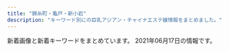 ```yaml
---
title: "錦糸町・亀戸・新小岩"
description: "キーワード別にの巨乳アジアン・チャイナエステ嬢情報をまとめました。"
---
```


新着画像と新着キーワードをまとめています。
2021年06月17日の情報です。

<DmmAffiliateIns />
<KeywordTable
  shops={
    [
    {
        "station": "JR\u4e80\u6238\u99c5\u6771\u53e3",
        "keywords": {},
        "url": "http://iyashi.sweet-relaxation.com/",
        "img_links": [
            "http://iyashi.sweet-relaxation.com/img/cast/nana-02.jpg",
            "http://iyashi.sweet-relaxation.com/img/cast/ran-03.jpg",
            "http://iyashi.sweet-relaxation.com/img/cast/olive-02.jpg",
            "http://iyashi.sweet-relaxation.com/img/slick/sl-3.jpg",
            "http://iyashi.sweet-relaxation.com/img/slick/sl-4.jpg",
            "http://iyashi.sweet-relaxation.com/img/cast/yaya-01.jpg",
            "http://iyashi.sweet-relaxation.com/img/cast/olive-01.jpg",
            "http://iyashi.sweet-relaxation.com/img/slick/sl-5.jpg",
            "http://iyashi.sweet-relaxation.com/img/cast/ran-02.jpg",
            "http://iyashi.sweet-relaxation.com/img/treatment/aroma-01.jpg",
            "http://iyashi.sweet-relaxation.com/img/slick/sl-7.jpg",
            "http://iyashi.sweet-relaxation.com/img/cast/yaya-03.jpg",
            "http://iyashi.sweet-relaxation.com/img/slick/sl-1.jpg",
            "http://iyashi.sweet-relaxation.com/img/cast/olive-03.jpg",
            "http://iyashi.sweet-relaxation.com/img/cast/nana-03.jpg",
            "http://iyashi.sweet-relaxation.com/img/cast/yaya-02.jpg",
            "http://iyashi.sweet-relaxation.com/img/slick/sl-6.jpg",
            "http://iyashi.sweet-relaxation.com/img/treatment/body-01.jpg",
            "http://iyashi.sweet-relaxation.com/img/cast/nana-01.jpg",
            "http://iyashi.sweet-relaxation.com/img/cast/eri-01.jpg",
            "http://iyashi.sweet-relaxation.com/img/cast/eri-03.jpg",
            "http://iyashi.sweet-relaxation.com/img/treatment/ashitsubo-01.jpg",
            "http://iyashi.sweet-relaxation.com/img/cast/ran-01.jpg",
            "http://iyashi.sweet-relaxation.com/img/slick/sl-2.jpg",
            "http://iyashi.sweet-relaxation.com/img/cast/eri-02.jpg"
        ],
        "name": "\u7652 IYASHI"
    },
    {
        "name": "\u604b\u59eb",
        "station": "JR\u4e80\u6238\u99c5\u5317\u53e3",
        "img_links": [
            "http://cpienakada.com/upload/202104/thumb/1617264609.jpg",
            "http://cpienakada.com/upload/images/20210331_151305.jpg",
            "http://cpienakada.com/upload/202104/1617264407.jpg",
            "http://cpienakada.com/upload/images/20210331_153515.png",
            "http://cpienakada.com/upload/202104/thumb_dis/1617264609.jpg",
            "http://cpienakada.com/upload/202103/1617175559.jpg",
            "http://cpienakada.com/upload/202104/thumb_dis/1617264407.jpg",
            "http://cpienakada.com/upload/202104/thumb_dis/1617331988.jpg",
            "http://cpienakada.com/upload/images/20210402_094656.jpg",
            "http://cpienakada.com/upload/202104/1617264788.jpg",
            "http://cpienakada.com/upload/202103/1617175265.jpg",
            "http://cpienakada.com/upload/202103/1617174691.jpg",
            "http://cpienakada.com/upload/202104/1617264919.jpg",
            "http://cpienakada.com/upload/202104/thumb_dis/1617264788.jpg",
            "http://cpienakada.com/upload/202104/thumb/1617264407.jpg",
            "http://cpienakada.com/upload/202104/thumb/1617331988.jpg",
            "http://cpienakada.com/upload/images/20210331_151639.jpg",
            "http://cpienakada.com/upload/202103/1617174846.jpg",
            "http://cpienakada.com/upload/202104/thumb_dis/1617264919.jpg",
            "http://cpienakada.com/upload/202104/1617331988.jpg",
            "http://cpienakada.com/upload/202104/thumb/1617264788.jpg",
            "http://cpienakada.com/upload/202104/thumb/1617264919.jpg",
            "http://cpienakada.com/upload/202104/1617264609.jpg",
            "http://cpienakada.com/upload/images/20210331_153453.jpg"
        ],
        "keywords": {
            "C": 1,
            "86": 1,
            "D": 4
        },
        "url": "http://cpienakada.com/"
    },
    {
        "station": "JR\u9326\u7cf8\u753a\u5357\u53e3",
        "keywords": {
            "C": 12
        },
        "url": "http://harunohana.jpest.net/",
        "name": "\u6625\u306e\u82b1",
        "img_links": [
            "http://harunohana.jpest.net/uploads//sites/38/2021/02/tel_top.png",
            "http://harunohana.jpest.net/uploads//sites/38/2021/02/c2.jpg",
            "http://harunohana.jpest.net/uploads//sites/38/2021/02/mobile-tit.png",
            "http://harunohana.jpest.net/uploads//sites/38/2021/03/g2.jpg",
            "http://harunohana.jpest.net/uploads//sites/38/2021/02/pick-tit.png",
            "http://harunohana.jpest.net/uploads//sites/38/2021/02/ditiao-1.png",
            "http://harunohana.jpest.net/uploads//sites/38/elementor/thumbs/c2-p3a4by12f8z2t2xevpk9bl2sc3r4fedekxsoykr020.jpg",
            "http://harunohana.jpest.net/uploads//sites/38/2021/02/c4.jpg",
            "http://harunohana.jpest.net/uploads//sites/38/elementor/thumbs/g4-p3mbec1gp2hjuwwbjw36y43rzgwycta8xnrv7ujz68.jpg",
            "http://harunohana.jpest.net/uploads//sites/38/2021/02/tel_pickup.png",
            "http://harunohana.jpest.net/uploads//sites/38/2021/02/mobile.jpg",
            "http://harunohana.jpest.net/uploads//sites/38/2021/02/staff-tit.png",
            "http://harunohana.jpest.net/uploads//sites/38/2021/02/c6.jpg",
            "http://harunohana.jpest.net/uploads//sites/38/2021/02/news-tit.png",
            "http://harunohana.jpest.net/uploads//sites/38/2021/03/g1.jpg",
            "http://harunohana.jpest.net/uploads//sites/38/2021/02/tel_info.png",
            "http://harunohana.jpest.net/uploads//sites/38/2021/02/c3.jpg",
            "http://harunohana.jpest.net/uploads//sites/38/2021/02/c5.jpg",
            "http://harunohana.jpest.net/uploads//sites/38/2021/02/c1.jpg",
            "http://harunohana.jpest.net/uploads//sites/38/2021/02/top-3.png",
            "http://harunohana.jpest.net/uploads//sites/38/elementor/thumbs/g1-p3mbbo5xbyuayorl3qn8vsare61ijopmkh8c9mi4sw.jpg",
            "http://harunohana.jpest.net/uploads//sites/38/2021/02/tel_staff.png",
            "http://harunohana.jpest.net/uploads//sites/38/2021/03/g3.jpg",
            "http://harunohana.jpest.net/uploads//sites/38/elementor/thumbs/c1-p3a4bw5e1kwi5v056or06ljv5c0e005xwohq00tseg.jpg",
            "http://harunohana.jpest.net/uploads//sites/38/2021/02/info-tit.png",
            "http://harunohana.jpest.net/uploads//sites/38/elementor/thumbs/c5-p3a4c3o3k96sqqp7ys00qjnjwezbpkzslpplu8in0o.jpg",
            "http://harunohana.jpest.net/uploads//sites/38/elementor/thumbs/c3-p3a4c1sf6l483iry9r6rlk4mpn8la6sbxgemvolfd4.jpg",
            "http://harunohana.jpest.net/uploads//sites/38/2021/04/g5.jpg",
            "http://harunohana.jpest.net/uploads//sites/38/elementor/thumbs/g2-p3mbcgd30zwwmzmmj2u1yl6l7q6iyltkocswnxcbm8.jpg",
            "http://harunohana.jpest.net/uploads//sites/38/2021/03/g5.jpg",
            "http://harunohana.jpest.net/uploads//sites/38/elementor/thumbs/g5-p5qga8zeagwf7efovdavelljg7lsn1y4eanjgcq0uo.jpg",
            "http://harunohana.jpest.net/uploads//sites/38/elementor/thumbs/g3-p3mbdh0sfjb37s5dl0oi5txkdr5uasv3te8udptyvk.jpg",
            "http://harunohana.jpest.net/uploads//sites/38/2021/02/xian.jpg",
            "http://harunohana.jpest.net/uploads//sites/38/2021/03/1.jpg"
        ]
    },
    {
        "img_links": [
            "http://yousei.xyz/images/g3.jpg",
            "http://yousei.xyz/images/r2.jpg",
            "http://yousei.xyz/images/top.png",
            "http://yousei.xyz/images/mobile.jpg",
            "http://yousei.xyz/images/g4.jpg",
            "http://yousei.xyz/images/g5.jpg",
            "http://yousei.xyz/images/g1.jpg",
            "http://yousei.xyz/images/g6.jpg",
            "http://yousei.xyz/images/r4.jpg",
            "http://yousei.xyz/images/recuit.jpg",
            "http://yousei.xyz/images/mob.png",
            "http://yousei.xyz/images/r3.jpg",
            "http://yousei.xyz/images/g2.jpg",
            "http://yousei.xyz/images/r1.jpg"
        ],
        "name": "Remoon",
        "keywords": {},
        "url": "http://yousei.xyz/",
        "station": "JR\u4e80\u6238\u99c5\u6771\u53e3"
    },
    {
        "keywords": {
            "85": 3,
            "90": 1,
            "86": 3,
            "88": 1,
            "87": 1,
            "C": 7
        },
        "img_links": [
            "http://mori.me-es.com/images/index_01.jpg",
            "http://mori.me-es.com/girls/03.jpg",
            "http://mori.me-es.com/images/index_06.jpg",
            "http://mori.me-es.com/images/index_10.jpg",
            "http://mori.me-es.com/images/index_08.jpg",
            "http://mori.me-es.com/images/index_05.jpg",
            "http://mori.me-es.com/images/index_18.jpg",
            "http://mori.me-es.com/girls/02.jpg",
            "http://mori.me-es.com/girls/07.jpg",
            "http://mori.me-es.com/images/index_28.jpg",
            "http://mori.me-es.com/images/rec.jpg",
            "http://mori.me-es.com/girls/08.jpg",
            "http://mori.me-es.com/images/rec_15.jpg",
            "http://mori.me-es.com/images/index_16.jpg",
            "http://mori.me-es.com/images/index_30.jpg",
            "http://mori.me-es.com/images/index_03.jpg",
            "http://mori.me-es.com/images/index_12.jpg",
            "http://mori.me-es.com/images/index_07.jpg",
            "http://mori.me-es.com/images/index_27.jpg",
            "http://mori.me-es.com/images/index_02.jpg",
            "http://mori.me-es.com/images/index_04.jpg",
            "http://mori.me-es.com/girls/01.jpg",
            "http://mori.me-es.com/images/index_21.jpg",
            "http://mori.me-es.com/images/index_22.jpg",
            "http://mori.me-es.com/images/info_15.jpg",
            "http://mori.me-es.com/images/info.jpg",
            "http://mori.me-es.com/images/index_29.jpg",
            "http://mori.me-es.com/images/index_26.jpg",
            "http://mori.me-es.com/images/sub_28.jpg",
            "http://mori.me-es.com/girls/04a.jpg",
            "http://mori.me-es.com/images/staff_15.jpg",
            "http://mori.me-es.com/images/index_20.jpg",
            "http://mori.me-es.com/images/index_25.jpg",
            "http://mori.me-es.com/images/index_09.jpg",
            "http://mori.me-es.com/images/index_15.jpg",
            "http://mori.me-es.com/girls/05.jpg",
            "http://mori.me-es.com/images/index_24.jpg",
            "http://mori.me-es.com/images/index_13.jpg",
            "http://mori.me-es.com/images/index_17.jpg",
            "http://mori.me-es.com/girls/00.jpg",
            "http://mori.me-es.com/girls/06.jpg",
            "http://mori.me-es.com/girls/04.jpg",
            "http://mori.me-es.com/images/index_19.jpg",
            "http://mori.me-es.com/girls/08a.jpg"
        ],
        "station": "JR\u65b0\u5c0f\u5ca9\u99c5\u5317\u53e3",
        "url": "http://mori.me-es.com/",
        "name": "\u68ee"
    },
    {
        "img_links": [
            "http://mariabella.ies.fun/images/r05.jpg",
            "http://mariabella.ies.fun/images/pick.jpg",
            "http://mariabella.ies.fun/photos/sites/45/2019/09/2019092717170772.jpeg",
            "http://mariabella.ies.fun/images/r06.jpg",
            "http://mariabella.ies.fun/images/r09.jpg",
            "http://mariabella.ies.fun/images/info.jpg",
            "http://mariabella.ies.fun/images/mobile1.jpg",
            "http://mariabella.ies.fun/images/r03.jpg",
            "http://mariabella.ies.fun/images/s-recriut.jpg",
            "http://mariabella.ies.fun/images/ac3.jpg",
            "http://mariabella.ies.fun/images/ac2.jpg",
            "http://mariabella.ies.fun/photos/sites/45/2019/09/2019091016323921.jpeg",
            "http://mariabella.ies.fun/images/s-staff.jpg",
            "http://mariabella.ies.fun/images/r02.jpg",
            "http://mariabella.ies.fun/photos/sites/45/2020/01/2020012420100278.jpeg",
            "http://mariabella.ies.fun/images/ac1.jpg",
            "http://mariabella.ies.fun/photos/sites/45/2018/06/2018062706422857.jpg",
            "http://mariabella.ies.fun/images/r07.jpg",
            "http://mariabella.ies.fun/images/r01.jpg",
            "http://mariabella.ies.fun/images/news.jpg",
            "http://mariabella.ies.fun/images/top.png",
            "http://mariabella.ies.fun/images/mobile.jpg",
            "http://mariabella.ies.fun/images/r04.jpg"
        ],
        "name": "\u30de\u30ea\u30a2\u30d9\u30fc\u30e9",
        "keywords": {
            "\u30bb\u30af\u30b7\u30fc": 3,
            "E": 3
        },
        "station": "JR\u5c0f\u5ca9\u99c5\u5317\u53e3",
        "url": "http://mariabella.ies.fun/"
    },
    {
        "url": "http://gyaruzu.este.work/",
        "keywords": {
            "85": 2,
            "89": 8,
            "88": 10,
            "90": 2
        },
        "name": "\u6fc0\u5b89\u30ae\u30e3\u30eb\u30ba",
        "station": "JR\u4e80\u6238\u99c5\u5317\u53e3",
        "img_links": [
            "http://gyaruzu.este.work/loader.png",
            "http://gyaruzu.este.work/2/uploadimg/1621394016.jpeg",
            "http://gyaruzu.este.work/2/uploadimg/1623313976.jpeg",
            "http://gyaruzu.este.work/2/uploadimg/1623313886.jpeg",
            "http://gyaruzu.este.work/icon2.png",
            "http://gyaruzu.este.work/2/uploadimg/1622985748.jpeg",
            "http://gyaruzu.este.work/2/uploadimg/1623314226.jpeg",
            "http://gyaruzu.este.work/2/uploadimg/1623313809.jpeg",
            "http://gyaruzu.este.work/2/uploadimg/1621394318.jpeg",
            "http://gyaruzu.este.work/2/uploadimg/1623314147.jpeg"
        ]
    },
    {
        "station": "JR\u65b0\u5c0f\u5ca9\u99c5\u5357\u53e3",
        "name": "\u3072\u307e\u308f\u308a",
        "url": "http://www.himawari-shinkoiwa.com/",
        "keywords": {
            "D": 6,
            "86": 4,
            "C": 11,
            "87": 2
        },
        "img_links": [
            "http://www.himawari-shinkoiwa.com/images/slider/3.jpg",
            "http://www.himawari-shinkoiwa.com/files/005-02.jpg",
            "http://www.himawari-shinkoiwa.com/img/ttl_info.png",
            "http://www.himawari-shinkoiwa.com/images/slider/1.jpg",
            "http://www.himawari-shinkoiwa.com/img/ttl_news.png",
            "http://www.himawari-shinkoiwa.com/img/ttl_move.png",
            "http://www.himawari-shinkoiwa.com/img/goback.jpg",
            "http://www.himawari-shinkoiwa.com/img/tel.png",
            "http://www.himawari-shinkoiwa.com/files/004-02.jpg",
            "http://www.himawari-shinkoiwa.com/img/btn_side_mobile.jpg",
            "http://www.himawari-shinkoiwa.com/files/005.jpg",
            "http://www.himawari-shinkoiwa.com/img/btn_blog.png",
            "http://www.himawari-shinkoiwa.com/files/001.jpg",
            "http://www.himawari-shinkoiwa.com/files/004.jpg",
            "http://www.himawari-shinkoiwa.com/images/slider/2.jpg",
            "http://www.himawari-shinkoiwa.com/img/move.jpg",
            "http://www.himawari-shinkoiwa.com/images/line.png",
            "http://www.himawari-shinkoiwa.com/img/pickup.jpg",
            "http://www.himawari-shinkoiwa.com/files/001-02.jpg"
        ]
    },
    {
        "img_links": [
            "http://el-grande.asia/img/cast/mai-01.jpg",
            "http://el-grande.asia/img/btn_interior.png",
            "http://el-grande.asia/img/cast/haru-02.jpg",
            "http://el-grande.asia/img/cast/sara-05.jpg",
            "http://el-grande.asia/img/cast/haru-04.jpg",
            "http://el-grande.asia/img/cast/aki-01.jpg",
            "http://el-grande.asia/img/cast/hana-04.jpg",
            "http://el-grande.asia/img/cast/shu-01.jpg",
            "http://el-grande.asia/img/cast/haru-03.jpg",
            "http://el-grande.asia/img/cast/aki-02.jpg",
            "http://el-grande.asia/img/cast/shu-02.jpg",
            "http://el-grande.asia/img/cast/lucy-01.jpg",
            "http://el-grande.asia/img/cast/rey-02.jpg",
            "http://el-grande.asia/img/cast/lucy-03.jpg",
            "http://el-grande.asia/img/cast/shu-04.jpg",
            "http://el-grande.asia/img/interior/corridor-1.jpg",
            "http://el-grande.asia/img/cast/baby-01.jpg",
            "http://el-grande.asia/img/cast/ki-02.jpg",
            "http://el-grande.asia/img/cast/mai-04.jpg",
            "http://el-grande.asia/img/cast/ki-01.jpg",
            "http://el-grande.asia/img/cast/lucy-04.jpg",
            "http://el-grande.asia/img/cast/lucy-02.jpg",
            "http://el-grande.asia/img/interior/lobby-1.jpg",
            "http://el-grande.asia/img/interior/shower-4.jpg",
            "http://el-grande.asia/img/cast/hana-02.jpg",
            "http://el-grande.asia/img/cast/hana-03.jpg",
            "http://el-grande.asia/img/cast/shu-03.jpg",
            "http://el-grande.asia/img/dagger.png",
            "http://el-grande.asia/img/btn_cast.png",
            "http://el-grande.asia/img/cast/sara-08.jpg",
            "http://el-grande.asia/img/cast/aki-03.jpg",
            "http://el-grande.asia/img/cast/rey-04.jpg",
            "http://el-grande.asia/img/cast/sara-06.jpg",
            "http://el-grande.asia/img/cast/ki-04.jpg",
            "http://el-grande.asia/img/btn_twitter.png",
            "http://el-grande.asia/img/cast/haru-01.jpg",
            "http://el-grande.asia/img/cast/ki-03.jpg",
            "http://el-grande.asia/img/cast/mai-03.jpg",
            "http://el-grande.asia/img/btn_top.png",
            "http://el-grande.asia/img/cast/baby-03.jpg",
            "http://el-grande.asia/img/cast/rey-01.jpg",
            "http://el-grande.asia/img/cast/hana-01.jpg",
            "http://el-grande.asia/img/cast/aki-04.jpg",
            "http://el-grande.asia/img/cast/baby-02.jpg",
            "http://el-grande.asia/img/cast/baby-04.jpg"
        ],
        "name": "\u30a8\u30eb\u30b0\u30e9\u30f3\u30c7-elgrande-",
        "keywords": {},
        "url": "http://el-grande.asia/",
        "station": "JR\u65b0\u5c0f\u5ca9\u99c5\u5357\u53e3"
    },
    {
        "url": "http://biwert.xyz/",
        "name": "\u4e00\u6642",
        "img_links": [
            "http://biwert.xyz/uploads/201003/1-2010031G35C32.jpg",
            "http://biwert.xyz/uploads/180620/1-1P62010193X63.jpg",
            "http://biwert.xyz/uploads/allimg/180620/1-1P6201013133b.jpg",
            "http://biwert.xyz/uploads/201003/1-2010031G432629.jpg",
            "http://biwert.xyz/uploads/201109/1-201109141105216.jpg",
            "http://biwert.xyz/images/1-1P621101232H4.png",
            "http://biwert.xyz/templets/default/picture/head.jpg",
            "http://biwert.xyz/templets/default/picture/rec1.png",
            "http://biwert.xyz/uploads/201006/1-2010061F032C0.jpg",
            "http://biwert.xyz/uploads/201006/1-2010061A941445.jpg",
            "http://biwert.xyz/uploads/201003/1-2010031G415110.jpg",
            "http://biwert.xyz/uploads/allimg/180620/1-1P620101640O8.png",
            "http://biwert.xyz/templets/default/picture/news.jpg",
            "http://biwert.xyz/uploads/201007/1-20100G4464b26.jpg",
            "http://biwert.xyz/templets/default/picture/interior_t.jpg",
            "http://biwert.xyz/uploads/180620/1-1P62010154K00.png",
            "http://biwert.xyz/templets/default/picture/staff_t.jpg",
            "http://biwert.xyz/uploads/201003/1-2010031G3421X.jpg",
            "http://biwert.xyz/uploads/180620/1-1P620101629244.png"
        ],
        "station": "JR\u5c0f\u5ca9\u99c5\u5317\u53e3",
        "keywords": {
            "E": 18,
            "G": 9
        }
    },
    {
        "name": "Lucky\uff5e\u30e9\u30c3\u30ad\u30fc\uff5e",
        "keywords": {},
        "station": "JR\u9326\u7cf8\u753a\u99c5\u5357\u53e3",
        "url": "http://www.es-raku.link/",
        "img_links": [
            "http://www.es-raku.link/images/3.jpg",
            "http://www.es-raku.link/staff/mai.jpg",
            "http://www.es-raku.link/images/7.jpg",
            "http://www.es-raku.link/img/ayaka1.jpg",
            "http://www.es-raku.link/img/kaori1.jpg",
            "http://www.es-raku.link/images/2.jpg",
            "http://www.es-raku.link/img/mai1.jpg",
            "http://www.es-raku.link/staff/ayaka.jpg",
            "http://www.es-raku.link/images/r1.jpg",
            "http://www.es-raku.link/images/sys1.jpg",
            "http://www.es-raku.link/images/menu/top.png",
            "http://www.es-raku.link/images/line.png",
            "http://www.es-raku.link/staff/yuki.jpg",
            "http://www.es-raku.link/images/8.jpg",
            "http://www.es-raku.link/images/mobile.jpg",
            "http://www.es-raku.link/images/1.jpg",
            "http://www.es-raku.link/img/yuki1.jpg",
            "http://www.es-raku.link/img/ruru1.jpg",
            "http://www.es-raku.link/staff/kaori.jpg",
            "http://www.es-raku.link/images/int1.png",
            "http://www.es-raku.link/images/news.jpg",
            "http://www.es-raku.link/images/int2.png",
            "http://www.es-raku.link/images/r2.jpg",
            "http://www.es-raku.link/images/list.jpg",
            "http://www.es-raku.link/images/tel.jpg",
            "http://www.es-raku.link/img/lucky1.jpg",
            "http://www.es-raku.link/images/9.jpg",
            "http://www.es-raku.link/images/menu/staff.png",
            "http://www.es-raku.link/images/rtel.jpg",
            "http://www.es-raku.link/staff/lucky.jpg",
            "http://www.es-raku.link/images/menu/interior.png",
            "http://www.es-raku.link/images/staff_t.png",
            "http://www.es-raku.link/images/interior_t.png",
            "http://www.es-raku.link/staff/riri.jpg",
            "http://www.es-raku.link/staff/ruru.jpg",
            "http://www.es-raku.link/img/riri1.jpg",
            "http://www.es-raku.link/images/6.jpg",
            "http://www.es-raku.link/images/head.png"
        ]
    },
    {
        "url": "http://www.kirara.este88.com/",
        "station": "JR\u5c0f\u5ca9\u99c5\u5357\u53e3",
        "keywords": {
            "C": 6
        },
        "img_links": [
            "http://www.kirara.este88.com/images/sp-line.png",
            "http://www.kirara.este88.com/images/sp-staff-list.png",
            "http://www.kirara.este88.com/gals/sora1.jpg",
            "http://www.kirara.este88.com/images/info.png",
            "http://www.kirara.este88.com/images/m-foot.png",
            "http://www.kirara.este88.com/gals/aki1.jpg",
            "http://www.kirara.este88.com/gals/haru1.jpg",
            "http://www.kirara.este88.com/gals/miya1.jpg",
            "http://www.kirara.este88.com/images/m-tel.png",
            "http://www.kirara.este88.com/gals/nana1.jpg"
        ],
        "name": "\u304d\u3089\u3089"
    },
    {
        "name": "KIRARA",
        "url": "https://kinshicho-mensesthe.net/",
        "img_links": [
            "https://kinshicho-mensesthe.net/staff2/moe-s1.jpg",
            "https://kinshicho-mensesthe.net/staff2/kiki-s1.jpg",
            "https://kinshicho-mensesthe.net/staff2/kokomi-l1.jpg",
            "https://kinshicho-mensesthe.net/room/esthe2.jpg",
            "https://kinshicho-mensesthe.net/mens-esthe-massage/2020/01/22/yuki-s1.jpg",
            "https://kinshicho-mensesthe.net/button/blog.png",
            "https://kinshicho-mensesthe.net/staff2/sera-l1.jpg",
            "https://kinshicho-mensesthe.net/images/clear.png",
            "https://kinshicho-mensesthe.net/staff2/yumi-l1.jpg",
            "https://kinshicho-mensesthe.net/images/camp.png",
            "https://kinshicho-mensesthe.net/mens-esthe-massage/2021/06/02/yumi-s1.jpg",
            "https://kinshicho-mensesthe.net/staff2/saki-s1.jpg",
            "https://kinshicho-mensesthe.net/staff2/sora-l1.jpg",
            "https://kinshicho-mensesthe.net/staff2/sera-s1.jpg",
            "https://kinshicho-mensesthe.net/button/home.png",
            "https://kinshicho-mensesthe.net/staff2/rui-l1.jpg",
            "https://kinshicho-mensesthe.net/staff2/haruka-s1.jpg",
            "https://kinshicho-mensesthe.net/staff2/sayaka-s1.jpg",
            "https://kinshicho-mensesthe.net/room/1-s.jpg",
            "https://kinshicho-mensesthe.net/staff2/mai-l1.jpg",
            "https://kinshicho-mensesthe.net/button/staff.png",
            "https://kinshicho-mensesthe.net/staff2/sora-s1.jpg",
            "https://kinshicho-mensesthe.net/images/main-sp.jpg",
            "https://kinshicho-mensesthe.net/images/footer-l.png",
            "https://kinshicho-mensesthe.net/staff2/kiki-l1.jpg",
            "https://kinshicho-mensesthe.net/staff2/saki-l1.jpg",
            "https://kinshicho-mensesthe.net/staff2/satomi-s1.jpg",
            "https://kinshicho-mensesthe.net/mens-esthe-massage/2020/02/06/sora-s1.jpg",
            "https://kinshicho-mensesthe.net/images/footer-r.png",
            "https://kinshicho-mensesthe.net/staff2/satomi-l1.jpg",
            "https://kinshicho-mensesthe.net/staff2/sakura-l2.jpg",
            "https://kinshicho-mensesthe.net/room/3-l.jpg",
            "https://kinshicho-mensesthe.net/staff2/yumi-s1.jpg",
            "https://kinshicho-mensesthe.net/room/4-l.jpg",
            "https://kinshicho-mensesthe.net/mens-esthe-massage/2020/10/17/moe-s1.jpg",
            "https://kinshicho-mensesthe.net/room/6-s.jpg",
            "https://kinshicho-mensesthe.net/mens-esthe-massage/2020/02/06/satomi-s1.jpg",
            "https://kinshicho-mensesthe.net/room/2-s.jpg",
            "https://kinshicho-mensesthe.net/room/4-s.jpg",
            "https://kinshicho-mensesthe.net/staff2/rika-s1.jpg",
            "https://kinshicho-mensesthe.net/staff2/rui-s1.jpg",
            "https://kinshicho-mensesthe.net/room/3-s.jpg",
            "https://kinshicho-mensesthe.net/staff2/mai-s1.jpg",
            "https://kinshicho-mensesthe.net/room/esthe1.jpg",
            "https://kinshicho-mensesthe.net/images/flower.png",
            "https://kinshicho-mensesthe.net/staff2/yuki-l1.jpg",
            "https://kinshicho-mensesthe.net/staff2/rika-l1.jpg",
            "https://kinshicho-mensesthe.net/mens-esthe-massage/2021/05/30/sayaka-s1.jpg",
            "https://kinshicho-mensesthe.net/room/5-s.jpg",
            "https://kinshicho-mensesthe.net/staff2/yuki-s1.jpg",
            "https://kinshicho-mensesthe.net/room/5-l.jpg",
            "https://kinshicho-mensesthe.net/room/6-l.jpg",
            "https://kinshicho-mensesthe.net/room/1-l.jpg",
            "https://kinshicho-mensesthe.net/staff2/kokomi-s1.jpg",
            "https://kinshicho-mensesthe.net/images/qrcode.png",
            "https://kinshicho-mensesthe.net/staff2/haruka-l1.jpg",
            "https://kinshicho-mensesthe.net/staff2/sakura-s2.jpg",
            "https://kinshicho-mensesthe.net/room/esthe3.jpg",
            "https://kinshicho-mensesthe.net/room/2-l.jpg",
            "https://kinshicho-mensesthe.net/images/main1.jpg",
            "https://kinshicho-mensesthe.net/images/header3.png"
        ],
        "station": "JR\u9326\u7cf8\u753a\u99c5\u5317\u53e3",
        "keywords": {
            "D": 160,
            "89": 16,
            "83": 16,
            "92": 16,
            "C": 64,
            "86": 48,
            "87": 32,
            "E": 16,
            "85": 96,
            "88": 16
        }
    },
    {
        "url": "http://www.es-royal.click/",
        "img_links": [
            "http://www.es-royal.click/images/staff_t.jpg",
            "http://www.es-royal.click/images/b3.jpg",
            "http://www.es-royal.click/images/6.jpg",
            "http://www.es-royal.click/images/head.jpg",
            "http://www.es-royal.click/images/s1.png",
            "http://www.es-royal.click/img/miyuki1.jpg",
            "http://www.es-royal.click/img/momo1.jpg",
            "http://www.es-royal.click/img/emi1.jpg",
            "http://www.es-royal.click/img/mimi1.jpg",
            "http://www.es-royal.click/images/7.jpg",
            "http://www.es-royal.click/images/news.png",
            "http://www.es-royal.click/images/sys1.png",
            "http://www.es-royal.click/images/main_footer.jpg",
            "http://www.es-royal.click/images/b2.jpg",
            "http://www.es-royal.click/images/9.jpg",
            "http://www.es-royal.click/img/ego1.jpg",
            "http://www.es-royal.click/images/1.jpg",
            "http://www.es-royal.click/images/10.jpg",
            "http://www.es-royal.click/img/aya1.jpg",
            "http://www.es-royal.click/images/interior_t.jpg",
            "http://www.es-royal.click/images/int1.png",
            "http://www.es-royal.click/images/ta.jpg",
            "http://www.es-royal.click/img/momo2.jpg",
            "http://www.es-royal.click/images/mobile.jpg",
            "http://www.es-royal.click/img/ruru1.jpg",
            "http://www.es-royal.click/img/nana1.jpg",
            "http://www.es-royal.click/images/5.jpg",
            "http://www.es-royal.click/images/b1.jpg",
            "http://www.es-royal.click/images/int2.png",
            "http://www.es-royal.click/images/8.jpg",
            "http://www.es-royal.click/images/4.jpg",
            "http://www.es-royal.click/images/main_top.jpg"
        ],
        "name": "\u5e78\u305b",
        "keywords": {},
        "station": "\u4eac\u6210\u7acb\u77f3\u99c5\u5317\u53e3"
    },
    {
        "name": "Forever \uff5e\u30d5\u30a9\u30fc\u30a8\u30d0\u30fc\uff5e",
        "img_links": [
            "http://kinshichoesute.xyz/img/stb.jpg",
            "http://kinshichoesute.xyz/img/nav-003.png",
            "http://kinshichoesute.xyz/staff/hitomi/01.png",
            "http://kinshichoesute.xyz/staff/kaori/01.png",
            "http://kinshichoesute.xyz/img/nav-001.png",
            "http://kinshichoesute.xyz/img/tel.png",
            "http://kinshichoesute.xyz/img/nav-006.png",
            "http://kinshichoesute.xyz/img/nav-002.png",
            "http://kinshichoesute.xyz/staff/mimi/01.png",
            "http://kinshichoesute.xyz/staff/aya/01.png",
            "http://kinshichoesute.xyz/staff/ai/01.png",
            "http://kinshichoesute.xyz/img/no.png",
            "http://kinshichoesute.xyz/img/nav-004.png",
            "http://kinshichoesute.xyz/staff/hitomi/02.png",
            "http://kinshichoesute.xyz/img/nav-005.png",
            "http://kinshichoesute.xyz/staff/nana/01.png",
            "http://kinshichoesute.xyz/img/stt.jpg"
        ],
        "station": "JR\u9326\u7cf8\u753a\u99c5",
        "keywords": {},
        "url": "http://kinshichoesute.xyz/"
    },
    {
        "station": "JR\u9326\u7cf8\u753a\u99c5\u5317\u53e3",
        "keywords": {
            "\u30bb\u30af\u30b7\u30fc": 2
        },
        "name": "\u7652\u3057\u306e\u6cc9",
        "url": "https://iyashinoizumi.com/",
        "img_links": [
            "https://iyashinoizumi.com/wp-content/uploads/9B89E764-B754-425D-A9AC-BB5566FA6AC4.jpeg",
            "https://iyashinoizumi.com/wp-content/uploads/0731EF09-7405-4B36-8468-B17A307EB894.jpeg",
            "https://iyashinoizumi.com/wp-content/uploads/7208DC4D-6E47-49CE-B1C0-3607E54E114B-210x300.jpeg",
            "https://iyashinoizumi.com/wp-content/uploads/5AA02D30-2C43-42C1-BE02-48E5A5C27E91.jpeg",
            "https://iyashinoizumi.com/wp-content/uploads/2019/06/43D6BE9C-43F6-45C2-95E5-E775CE725D67.jpeg",
            "https://iyashinoizumi.com/wp-content/uploads/2019/06/momoko1.jpg",
            "https://iyashinoizumi.com/wp-content/uploads/2019/06/5293C707-270F-4802-8168-1493DA07DDAE.jpeg",
            "https://iyashinoizumi.com/wp-content/uploads/0731EF09-7405-4B36-8468-B17A307EB894-e1579436226478.jpeg",
            "https://iyashinoizumi.com/wp-content/uploads/rin.jpg",
            "https://iyashinoizumi.com/wp-content/uploads/0731EF09-7405-4B36-8468-B17A307EB894-197x300.jpeg",
            "https://iyashinoizumi.com/wp-content/uploads/9B89E764-B754-425D-A9AC-BB5566FA6AC4-270x300.jpeg",
            "https://iyashinoizumi.com/wp-content/uploads/7208DC4D-6E47-49CE-B1C0-3607E54E114B.jpeg",
            "https://iyashinoizumi.com/wp-content/uploads/5AA02D30-2C43-42C1-BE02-48E5A5C27E91-226x300.jpeg",
            "https://iyashinoizumi.com/wp-content/uploads/2019/06/50CD669B-0FFA-4734-B898-EB3D53E95C21.jpeg",
            "https://iyashinoizumi.com/wp-content/uploads/2019/06/001.jpg",
            "https://iyashinoizumi.com/wp-content/uploads/hiruwari.png",
            "https://iyashinoizumi.com/wp-content/uploads/2019/06/2DD3549C-F937-441D-B0E3-E26520ACFABD-e1559410733851.jpeg"
        ]
    },
    {
        "keywords": {},
        "url": "https://kameido-massage.com/",
        "station": "JR\u4e80\u6238\u99c5\u5317\u53e3",
        "img_links": [
            "https://kameido-massage.com/icon/line.png",
            "https://kameido-massage.com/staff/aki-l1.jpg",
            "https://kameido-massage.com/staff/nana-s1.jpg",
            "https://kameido-massage.com/2020/03/28/nana-s1.jpg",
            "https://kameido-massage.com/images/main-sp.jpg",
            "https://kameido-massage.com/images/top2.jpg",
            "https://kameido-massage.com/images/footer-l.png",
            "https://kameido-massage.com/images/header3.png",
            "https://kameido-massage.com/2021/04/28/yuna-s1.jpg",
            "https://kameido-massage.com/2019/12/25/mika-s1.jpg",
            "https://kameido-massage.com/room/room-l4.jpg",
            "https://kameido-massage.com/button/home.png",
            "https://kameido-massage.com/images/top3.jpg",
            "https://kameido-massage.com/menu/staff.png",
            "https://kameido-massage.com/2019/11/10/erika-s1.jpg",
            "https://kameido-massage.com/staff/yuki-l1.jpg",
            "https://kameido-massage.com/menu/home.png",
            "https://kameido-massage.com/menu/info.png",
            "https://kameido-massage.com/button/blog.png",
            "https://kameido-massage.com/room/room-l1.jpg",
            "https://kameido-massage.com/staff/aki-s1.jpg",
            "https://kameido-massage.com/2020/05/15/kazumi-s1.jpg",
            "https://kameido-massage.com/2021/03/23/aki-s1.jpg",
            "https://kameido-massage.com/images/qrcode.png",
            "https://kameido-massage.com/icon/twitter.png",
            "https://kameido-massage.com/images/main-small.jpg",
            "https://kameido-massage.com/2019/10/29/yuri-s1.jpg",
            "https://kameido-massage.com/room/room-l3.jpg",
            "https://scdn.line-apps.com/n/line_add_friends/btn/ja.png",
            "https://kameido-massage.com/images/clear.png",
            "https://kameido-massage.com/2020/07/17/mika-s1.jpg",
            "https://kameido-massage.com/staff/yuki-s1.jpg",
            "https://kameido-massage.com/images/footer-r.png",
            "https://kameido-massage.com/staff/nana-l1.jpg",
            "https://kameido-massage.com/2019/11/02/yuka-s1.jpg",
            "https://kameido-massage.com/icon/facebook.png",
            "https://kameido-massage.com/images/top1.jpg",
            "https://kameido-massage.com/link/mens-esthe.png",
            "https://kameido-massage.com/images/flower.png",
            "https://kameido-massage.com/staff/yuna-l1.jpg",
            "https://kameido-massage.com/room/room-l5.jpg",
            "https://kameido-massage.com/button/staff.png",
            "https://kameido-massage.com/staff/yuna-s1.jpg",
            "https://kameido-massage.com/room/room-l2.jpg",
            "https://kameido-massage.com/icon/yelp.png",
            "https://kameido-massage.com/room/room-l6.jpg",
            "https://kameido-massage.com/menu/blog.png",
            "https://kameido-massage.com/images/main-top.jpg"
        ],
        "name": "\u842c\u751f\u697c"
    },
    {
        "name": "\u96c5\u82b3",
        "keywords": {
            "98": 2,
            "85": 4,
            "89": 6,
            "D": 4,
            "84": 2,
            "C": 12,
            "86": 2,
            "H": 2
        },
        "url": "http://www.o-miyabi.com/",
        "img_links": [
            "http://www.o-miyabi.com/images/upload/thumb/0981f77ac0a1e07f.jpg",
            "http://www.o-miyabi.com/s/images/slider/2.jpg",
            "http://www.o-miyabi.com/images/index_10.jpg",
            "http://www.o-miyabi.com/s/image/nav_topics.png",
            "http://www.o-miyabi.com/images/index_04.jpg",
            "http://www.o-miyabi.com/images/index_18.jpg",
            "http://www.o-miyabi.com/s/image/nav_manga.png",
            "http://www.o-miyabi.com/images/upload/thumb/72ffa1fb925d394b.jpg",
            "http://www.o-miyabi.com/s/images/service_07.png",
            "http://www.o-miyabi.com/s/image/nav_cast.png",
            "http://www.o-miyabi.com/s/images/slider/prev.png",
            "http://www.o-miyabi.com/s/images/top_2.jpg",
            "http://www.o-miyabi.com/s/uploads/06.jpg",
            "http://www.o-miyabi.com/s/images/t1.jpg",
            "http://www.o-miyabi.com/s/images/slider/3.jpg",
            "http://www.o-miyabi.com/images/info.jpg",
            "http://www.o-miyabi.com/images/index_03.jpg",
            "http://www.o-miyabi.com/images/upload/thumb/ee1f5473198d928e.jpg",
            "http://www.o-miyabi.com/s/images/service_03.png",
            "http://www.o-miyabi.com/images/upload/thumb/6d7987cae648e809.jpg",
            "http://www.o-miyabi.com/s/uploads/08.jpg",
            "http://www.o-miyabi.com/images/index_07.jpg",
            "http://www.o-miyabi.com/images/upload/thumb/04d21d82d11bc049.jpg",
            "http://www.o-miyabi.com/images/upload/thumb/51d074f8f9cdb905.jpg",
            "http://www.o-miyabi.com/s/uploads/04.jpg",
            "http://www.o-miyabi.com/images/upload/thumb/3074da3acdacd1a3.jpg",
            "http://www.o-miyabi.com/s/image/nav_hotel.png",
            "http://www.o-miyabi.com/images/staff_09.jpg",
            "http://www.o-miyabi.com/images/index_19.jpg",
            "http://www.o-miyabi.com/images/index_13.jpg",
            "http://www.o-miyabi.com/images/index_01.jpg",
            "http://www.o-miyabi.com/s/images/slider/next.png",
            "http://www.o-miyabi.com/images/upload/thumb/1a8371be7358f1df.jpg",
            "http://www.o-miyabi.com/images/movie_09.jpg",
            "http://www.o-miyabi.com/s/images/service_01.png",
            "http://www.o-miyabi.com/s/uploads/01.jpg",
            "http://www.o-miyabi.com/images/upload/thumb/db15ea2226867103.jpg",
            "http://www.o-miyabi.com/s/images/tel.png",
            "http://www.o-miyabi.com/s/images/t2.jpg",
            "http://www.o-miyabi.com/images/upload/thumb/928147996b3538a2.jpg",
            "http://www.o-miyabi.com/images/index_09.jpg",
            "http://www.o-miyabi.com/s/image/nav_sys.png",
            "http://www.o-miyabi.com/images/info_09.jpg",
            "http://www.o-miyabi.com/images/index_16.jpg",
            "http://www.o-miyabi.com/s/images/pc.png",
            "http://www.o-miyabi.com/s/uploads/02.jpg",
            "http://www.o-miyabi.com/s/uploads/03.jpg",
            "http://www.o-miyabi.com/girl/01.jpg",
            "http://www.o-miyabi.com/images/upload/thumb/57af63e7ff71466b.jpg",
            "http://www.o-miyabi.com/images/upload/thumb/e12bb065f2380463.jpg",
            "http://www.o-miyabi.com/images/rec.jpg",
            "http://www.o-miyabi.com/images/rec_09.jpg",
            "http://www.o-miyabi.com/s/image/nav_top.png",
            "http://www.o-miyabi.com/s/images/okubokomachi.jpg",
            "http://www.o-miyabi.com/images/index_14.jpg",
            "http://www.o-miyabi.com/s/images/iphone.png",
            "http://www.o-miyabi.com/images/info_02.jpg",
            "http://www.o-miyabi.com/images/upload/thumb/301c9a35b11a384f.jpg",
            "http://www.o-miyabi.com/images/index_02.jpg",
            "http://www.o-miyabi.com/s/uploads/07.jpg",
            "http://www.o-miyabi.com/images/index_06.jpg",
            "http://www.o-miyabi.com/images/upload/thumb/0dc07af1006255fa.jpg",
            "http://www.o-miyabi.com/images/upload/thumb/7713de024ddc43e7.jpg",
            "http://www.o-miyabi.com/images/upload/thumb/6fceb6aef71115ac.jpg",
            "http://www.o-miyabi.com/images/index_05.jpg",
            "http://www.o-miyabi.com/s/images/t3.jpg",
            "http://www.o-miyabi.com/s/images/slider/1.jpg"
        ],
        "station": "JR\u65b0\u5c0f\u5ca9\u99c5\u5357\u53e3"
    },
    {
        "url": "https://awa-akasuri.jp/",
        "name": "\u3042\u308f\u308f",
        "img_links": [
            "https://awa-akasuri.jp/wp-content/uploads/2020/01/rika24_1.png",
            "https://awa-akasuri.jp/wp-content/uploads/2020/09/2_pc.png",
            "https://awa-akasuri.jp/wp-content/uploads/2020/09/3_pc.png",
            "https://awa-akasuri.jp/wp-content/uploads/2020/09/1_sp.png",
            "https://awa-akasuri.jp/wp-content/uploads/2020/01/yuki26.png",
            "https://awa-akasuri.jp/wp-content/uploads/2020/01/tomo25.png",
            "https://awa-akasuri.jp/wp-content/uploads/2020/09/movie.png",
            "https://awa-akasuri.jp/wp-content/uploads/2020/09/sora.png",
            "https://awa-akasuri.jp/wp-content/uploads/2020/09/1_pc.png",
            "https://awa-akasuri.jp/wp-content/uploads/2020/01/mika21.png",
            "https://awa-akasuri.jp/wp-content/uploads/2020/09/awawa400x400-270x174.png",
            "https://awa-akasuri.jp/wp-content/uploads/2020/01/mai1_1.jpg",
            "https://awa-akasuri.jp/wp-content/uploads/2020/01/yumi22.png",
            "https://awa-akasuri.jp/wp-content/uploads/2020/09/2_sp.png",
            "https://awa-akasuri.jp/wp-content/uploads/2020/09/awawa400x400.png",
            "https://awa-akasuri.jp/wp-content/uploads/2020/01/kokomi_1.jpg",
            "https://awa-akasuri.jp/wp-content/uploads/2020/01/aya22.png",
            "https://awa-akasuri.jp/wp-content/uploads/2020/09/4_pc.png",
            "https://awa-akasuri.jp/wp-content/uploads/2020/09/5_pc.png"
        ],
        "keywords": {
            "88": 24,
            "C": 12,
            "85": 24,
            "D": 96,
            "87": 48,
            "86": 12,
            "\u30bb\u30af\u30b7\u30fc": 10
        },
        "station": "JR\u9326\u7cf8\u753a\u99c5\u5357\u53e3"
    },
    {
        "img_links": [
            "http://rettryout.xyz/uploads/210605/1-210605154440Z8.jpg",
            "http://rettryout.xyz/images/top-sp.png",
            "http://rettryout.xyz/uploads/181218/1-1Q21R106025N.png",
            "http://rettryout.xyz/uploads/181218/1-1Q21R10G3C3.png",
            "http://rettryout.xyz/uploads/210601/1-210601142SNb.jpg",
            "http://rettryout.xyz/uploads/210602/1-2106021J019609.jpg",
            "http://rettryout.xyz/uploads/210615/1-210615152540K5.jpg",
            "http://rettryout.xyz/images/end.png",
            "http://rettryout.xyz/uploads/210601/1-2106011543122X.jpg",
            "http://rettryout.xyz/uploads/210615/1-210615152531494.jpg",
            "http://rettryout.xyz/uploads/181218/1-1Q21R10649544.png",
            "http://rettryout.xyz/uploads/181218/1-1Q21R10626151.png",
            "http://rettryout.xyz/uploads/210601/1-210601154226451.jpg",
            "http://rettryout.xyz/uploads/210601/1-210601154925960.jpg",
            "http://rettryout.xyz/uploads/210605/1-210605154451934.jpg",
            "http://rettryout.xyz/uploads/210601/1-21060114292J51.jpg"
        ],
        "station": "JR\u65b0\u5c0f\u5ca9\u99c5\u5357\u53e3",
        "name": "\u30cf\u30ca",
        "url": "http://rettryout.xyz/",
        "keywords": {
            "C": 13,
            "85": 2
        }
    },
    {
        "url": "http://yukinosakura.tyo.cm/",
        "station": "JR\u4e80\u6238\u99c5\u5317\u53e3",
        "keywords": {
            "C": 18,
            "83": 6,
            "D": 24,
            "85": 12,
            "86": 12
        },
        "name": "\u685c\u82b1",
        "img_links": [
            "http://yukinosakura.a2.webnavi.work/upload/sites/72/2020/04/2020040708052241.jpg",
            "http://yukinosakura.tyo.cm/images/room3.jpg",
            "http://yukinosakura.a2.webnavi.work/upload/sites/72/2020/04/2020040708052434.jpg",
            "http://yukinosakura.tyo.cm/images/room1.jpg",
            "http://yukinosakura.tyo.cm/images/room2.jpg",
            "http://yukinosakura.a2.webnavi.work/upload/sites/72/2020/04/2020040708052353.jpg",
            "http://yukinosakura.tyo.cm/images/s_staff.jpg",
            "http://yukinosakura.tyo.cm/images/s_shedule.jpg",
            "http://yukinosakura.tyo.cm/images/s_news.jpg",
            "http://yukinosakura.tyo.cm/images/top.jpg",
            "http://yukinosakura.a2.webnavi.work/upload/sites/72/2020/04/2020040708052456.jpg",
            "http://yukinosakura.tyo.cm/images/mobile.jpg",
            "http://yukinosakura.a2.webnavi.work/upload/sites/72/2020/04/2020040708052118.jpg",
            "http://yukinosakura.tyo.cm/images/room4.jpg"
        ]
    },
    {
        "url": "http://cherry-esthe.com/",
        "img_links": [
            "http://dccompanyqoo10.cafe24.com/tiffany/images/top/store_bg.png",
            "http://dccompanyqoo10.cafe24.com/tiffany/images/common/header.png",
            "http://dccompanyqoo10.cafe24.com/tiffany/images/store/store.png"
        ],
        "name": "Cherry",
        "keywords": {},
        "station": "JR\u9326\u7cf8\u753a\u99c5\u5357\u53e3"
    },
    {
        "keywords": {},
        "station": "JR\u9326\u7cf8\u753a\u99c5\u5317\u53e3",
        "url": "http://k-yorocobi.com/",
        "img_links": [
            "http://k-yorocobi.com/images/b-movie.png",
            "http://k-yorocobi.com/images/c-interior.png",
            "http://k-yorocobi.com/images/bar-cam.png",
            "http://k-yorocobi.com/staff/s-tika.jpg",
            "http://k-yorocobi.com/pic/pic1.jpg",
            "http://k-yorocobi.com/pic/pic4.jpg",
            "http://k-yorocobi.com/images/bar-pickup.png",
            "http://k-yorocobi.com/images/c-top.png",
            "http://k-yorocobi.com/images/b-mobile.png",
            "http://k-yorocobi.com/pic/pic2.jpg",
            "http://k-yorocobi.com/staff/s-rina.jpg",
            "http://k-yorocobi.com/staff/s-yuyu.jpg",
            "http://k-yorocobi.com/staff/s-emi.jpg",
            "http://k-yorocobi.com/images/bill.jpg",
            "http://k-yorocobi.com/images/bar-staff.png",
            "http://k-yorocobi.com/images/bar-news.png",
            "http://k-yorocobi.com/images/b-awaawa.png",
            "http://k-yorocobi.com/images/bar-interior.png",
            "http://k-yorocobi.com/images/c-staff.png",
            "http://k-yorocobi.com/pic/pic3.jpg",
            "http://k-yorocobi.com/images/b-tel.png",
            "http://k-yorocobi.com/images/footer.png"
        ],
        "name": "\u3088\u308d\u3053\u3073"
    },
    {
        "img_links": [
            "http://hani-est.xyz/images/aoyi.jpg",
            "http://hani-est.xyz/images/zi-service.png",
            "http://hani-est.xyz/images/banna1.jpg",
            "http://hani-est.xyz/images/g2.jpg",
            "http://hani-est.xyz/images/g5.jpg",
            "http://hani-est.xyz/images/zi-newface.png",
            "http://hani-est.xyz/images/top.jpg",
            "http://hani-est.xyz/images/new1.jpg",
            "http://hani-est.xyz/images/g1.jpg",
            "http://hani-est.xyz/images/g4.jpg",
            "http://hani-est.xyz/images/banna.jpg",
            "http://hani-est.xyz/images/zi-ao.png",
            "http://hani-est.xyz/images/a1.jpg",
            "http://hani-est.xyz/images/banna2.jpg",
            "http://hani-est.xyz/images/zi-pri.png",
            "http://hani-est.xyz/images/zi-staff.png",
            "http://hani-est.xyz/images/g8.jpg",
            "http://hani-est.xyz/images/g6.jpg"
        ],
        "url": "http://hani-est.xyz/",
        "station": "\u897f\u5927\u5cf6\u99c5A1\u51fa\u53e3",
        "keywords": {
            "82": 12,
            "\u4e73": 12,
            "C": 41,
            "90": 24,
            "E": 12,
            "94": 12,
            "83": 12,
            "\u5de8\u4e73": 12
        },
        "name": "\u871c\u82b1"
    },
    {
        "img_links": [
            "http://iyasimori.jpest.net/uploads//sites/37/2021/01/bj_03.jpg",
            "http://iyasimori.jpest.net/uploads//sites/37/2021/01/g4.jpg",
            "http://iyasimori.jpest.net/uploads//sites/37/2021/04/g1-3.jpg",
            "http://iyasimori.jpest.net/uploads//sites/37/2021/01/news03.png",
            "http://iyasimori.jpest.net/uploads//sites/37/2021/01/g2-2-150x150.jpg",
            "http://iyasimori.jpest.net/uploads//sites/37/2021/04/g1-2.jpg",
            "http://iyasimori.jpest.net/uploads//sites/37/2021/01/r4-1.jpg",
            "http://iyasimori.jpest.net/uploads//sites/37/2021/01/r3-1.jpg",
            "http://iyasimori.jpest.net/uploads//sites/37/2021/01/g1-3.jpg",
            "http://iyasimori.jpest.net/uploads//sites/37/2021/01/g3-2.jpg",
            "http://iyasimori.jpest.net/uploads//sites/37/2021/01/tite-staff.jpg",
            "http://iyasimori.jpest.net/uploads//sites/37/2021/01/news01.png",
            "http://iyasimori.jpest.net/uploads//sites/37/2021/01/top.jpg",
            "http://iyasimori.jpest.net/uploads//sites/37/2021/04/g1-3-150x150.jpg",
            "http://iyasimori.jpest.net/uploads//sites/37/2021/01/a2.jpg",
            "http://iyasimori.jpest.net/uploads//sites/37/2021/01/g2-2.jpg",
            "http://iyasimori.jpest.net/uploads//sites/37/2021/01/a.jpg",
            "http://iyasimori.jpest.net/uploads//sites/37/2021/01/g5-150x150.jpg",
            "http://iyasimori.jpest.net/uploads//sites/37/2021/01/g1-3-150x150.jpg",
            "http://iyasimori.jpest.net/uploads//sites/37/2021/01/r5.jpg",
            "http://iyasimori.jpest.net/uploads//sites/37/2021/01/mobile.png",
            "http://iyasimori.jpest.net/uploads//sites/37/2021/01/g4-150x150.jpg",
            "http://iyasimori.jpest.net/uploads//sites/37/2021/01/g5.jpg",
            "http://iyasimori.jpest.net/uploads//sites/37/2021/01/g3-2-150x150.jpg",
            "http://iyasimori.jpest.net/uploads//sites/37/2021/01/r6.jpg",
            "http://iyasimori.jpest.net/uploads//sites/37/2021/04/g1-2-150x150.jpg"
        ],
        "keywords": {},
        "station": "\u9752\u7825\u99c5",
        "url": "http://iyasimori.jpest.net/",
        "name": "\u7652\u3057\u306e\u68ee"
    },
    {
        "img_links": [
            "http://y-rlx.net/images/index_10.jpg",
            "http://y-rlx.net/images/02.png",
            "http://y-rlx.net/images/acc_16.jpg",
            "http://y-rlx.net/girl/09.jpg",
            "http://y-rlx.net/images/index_16.png",
            "http://y-rlx.net/images/index_14.png",
            "http://y-rlx.net/girl/p01.jpg",
            "http://y-rlx.net/girl/010a.jpg",
            "http://y-rlx.net/images/sys.jpg",
            "http://y-rlx.net/images/rex_16.jpg",
            "http://y-rlx.net/girl/010.jpg",
            "http://y-rlx.net/images/rec_16.jpg",
            "http://y-rlx.net/images/acc_tit03.jpg",
            "http://y-rlx.net/girl/03a.jpg",
            "http://y-rlx.net/girl/02.jpg",
            "http://y-rlx.net/images/index_19.png",
            "http://y-rlx.net/images/index_04.png",
            "http://y-rlx.net/images/index_11.jpg",
            "http://y-rlx.net/images/line.jpg",
            "http://y-rlx.net/images/index_07.png",
            "http://y-rlx.net/images/index_09.jpg",
            "http://y-rlx.net/images/01.png",
            "http://y-rlx.net/images/index_21.jpg",
            "http://y-rlx.net/images/index_08.jpg",
            "http://y-rlx.net/girl/07a.jpg",
            "http://y-rlx.net/images/staff_16.jpg",
            "http://y-rlx.net/images/index_06.png",
            "http://y-rlx.net/girl/011a.jpg",
            "http://y-rlx.net/images/acc_tit01.jpg",
            "http://y-rlx.net/girl/05a.jpg",
            "http://y-rlx.net/images/index_02.png",
            "http://y-rlx.net/images/acc_tit.jpg",
            "http://y-rlx.net/images/03.png",
            "http://y-rlx.net/images/index_12.jpg",
            "http://y-rlx.net/girl/09a.jpg",
            "http://y-rlx.net/girl/03.jpg",
            "http://y-rlx.net/images/rec.jpg",
            "http://y-rlx.net/girl/05.jpg",
            "http://y-rlx.net/images/sys_16.jpg",
            "http://y-rlx.net/girl/00.jpg",
            "http://y-rlx.net/girl/07.jpg",
            "http://y-rlx.net/girl/06.jpg",
            "http://y-rlx.net/girl/011.jpg",
            "http://y-rlx.net/images/index_23.jpg",
            "http://y-rlx.net/girl/01.jpg",
            "http://y-rlx.net/images/info.png",
            "http://y-rlx.net/girl/08.jpg",
            "http://y-rlx.net/images/index_13.jpg"
        ],
        "name": "\u7f8e\u697d",
        "keywords": {
            "86": 2,
            "87": 1,
            "89": 1,
            "92": 1,
            "95": 2,
            "88": 1,
            "85": 1,
            "90": 1
        },
        "url": "http://y-rlx.net/",
        "station": "JR\u65b0\u5c0f\u5ca9\u99c5\u5357\u53e3"
    },
    {
        "keywords": {
            "C": 7
        },
        "url": "http://miyabi-aroma.xyz/",
        "name": "\u685c",
        "station": "JR\u4e80\u6238\u99c5\u6771\u53e3",
        "img_links": [
            "http://miyabi-aroma.xyz/images/nav/nav-job.jpg",
            "http://miyabi-aroma.xyz/images/nav/nav-staff.jpg",
            "http://miyabi-aroma.xyz/images/3/1.jpg",
            "http://miyabi-aroma.xyz/images/3/2.jpg",
            "http://miyabi-aroma.xyz/images/index-rose_04.png",
            "http://miyabi-aroma.xyz/images/staff/3/yami.jpg",
            "http://miyabi-aroma.xyz/images/staff/3/yaya2.jpg",
            "http://miyabi-aroma.xyz/images/staff/3/kiki.jpg",
            "http://miyabi-aroma.xyz/images/index-rose_13.png",
            "http://miyabi-aroma.xyz/images/staff/3/miya.jpg",
            "http://miyabi-aroma.xyz/images/nav/nav-info.jpg",
            "http://miyabi-aroma.xyz/images/staff/3/yaya1.jpg",
            "http://miyabi-aroma.xyz/images/staff/3/ami2.jpg",
            "http://miyabi-aroma.xyz/images/index-rose_09.png",
            "http://miyabi-aroma.xyz/images/11.png",
            "http://miyabi-aroma.xyz/images/nav/nav-sys.jpg",
            "http://miyabi-aroma.xyz/images/staff/3/kiki2.jpg",
            "http://miyabi-aroma.xyz/images/index-rose_07.png",
            "http://miyabi-aroma.xyz/images/staff/3/ami.jpg",
            "http://miyabi-aroma.xyz/images/index-rose_02.png",
            "http://miyabi-aroma.xyz/images/shishu/se2.jpg",
            "http://miyabi-aroma.xyz/images/staff/3/rina.jpg",
            "http://miyabi-aroma.xyz/images/staff/3/rina2.jpg",
            "http://miyabi-aroma.xyz/images/shishu/se1.jpg",
            "http://miyabi-aroma.xyz/images/1801706901.jpg",
            "http://miyabi-aroma.xyz/images/staff/3/miya2.jpg"
        ]
    },
    {
        "url": "http://www.sh-yuki.work/",
        "station": "JR\u5c0f\u5ca9\u99c5\u5317\u53e3",
        "name": "\u3086\u304d",
        "keywords": {
            "86": 14,
            "88": 2,
            "D": 18,
            "89": 2
        },
        "img_links": [
            "http://www.sh-yuki.work/uploads/190105/1-1Z1051440193X.jpg",
            "http://www.sh-yuki.work/uploads/201215/1-201215145153M4.jpg",
            "http://www.sh-yuki.work/uploads/200218/1-20021Q3591A57.jpg",
            "http://www.sh-yuki.work/uploads/191227/1-19122F93911958.jpg",
            "http://www.sh-yuki.work/uploads/200620/1-20062015425B54.jpg",
            "http://www.sh-yuki.work/uploads/210216/1-210216154459443.jpg",
            "http://www.sh-yuki.work/uploads/200618/1-20061Q6342Y06.jpg",
            "http://www.sh-yuki.work/uploads/191227/1-19122F94110460.jpg",
            "http://www.sh-yuki.work/uploads/200127/1-20012G02404310.jpg",
            "http://www.sh-yuki.work/uploads/191221/1-191221111A3123.jpg",
            "http://www.sh-yuki.work/uploads/210607/1-21060F93SS40.jpg",
            "http://www.sh-yuki.work/uploads/201215/1-201215145200113.jpg",
            "http://www.sh-yuki.work/images/lanmu2.jpg",
            "http://www.sh-yuki.work/uploads/190110/1-1Z110093529363.png",
            "http://www.sh-yuki.work/uploads/190105/1-1Z105143940E6.jpg",
            "http://www.sh-yuki.work/images/1.jpg",
            "http://www.sh-yuki.work/uploads/201214/1-20121416231WV.jpg",
            "http://www.sh-yuki.work/uploads/210607/1-21060F93RT17.jpg",
            "http://www.sh-yuki.work/uploads/191006/1-191006105IM24.jpg",
            "http://www.sh-yuki.work/uploads/191021/1-19102116361I39.jpg",
            "http://www.sh-yuki.work/uploads/200618/1-20061Q633094V.jpg",
            "http://www.sh-yuki.work/uploads/200110/1-20011013245Y49.jpg",
            "http://www.sh-yuki.work/uploads/200713/1-200G3110344421.jpg",
            "http://www.sh-yuki.work/uploads/191104/1-1911041I124915.jpg",
            "http://www.sh-yuki.work/images/room4.jpg",
            "http://www.sh-yuki.work/images/room3.jpg",
            "http://www.sh-yuki.work/images/top.png",
            "http://www.sh-yuki.work/uploads/191006/1-191006105P61Z.jpg",
            "http://www.sh-yuki.work/images/end.png",
            "http://www.sh-yuki.work/uploads/191028/1-19102Q03S5a4.jpg",
            "http://www.sh-yuki.work/images/s_news.jpg",
            "http://www.sh-yuki.work/images/lanmu4.jpg",
            "http://www.sh-yuki.work/images/room1.jpg",
            "http://www.sh-yuki.work/images/s_staff.jpg",
            "http://www.sh-yuki.work/uploads/190105/1-1Z105143R9539.jpg",
            "http://www.sh-yuki.work/uploads/200620/1-200620154311K4.jpg",
            "http://www.sh-yuki.work/uploads/210216/1-210216154445506.jpg",
            "http://www.sh-yuki.work/images/nbj2.jpg",
            "http://www.sh-yuki.work/images/lanmu3.jpg",
            "http://www.sh-yuki.work/images/room2.jpg",
            "http://www.sh-yuki.work/uploads/201214/1-201214162100347.jpg",
            "http://www.sh-yuki.work/uploads/200713/1-200G3125135C2.jpg",
            "http://www.sh-yuki.work/uploads/190105/1-1Z105143921224.jpg",
            "http://www.sh-yuki.work/images/mobile.jpg",
            "http://www.sh-yuki.work/uploads/200218/1-20021Q359301Q.jpg",
            "http://www.sh-yuki.work/uploads/191202/1-191202154021200.jpg",
            "http://www.sh-yuki.work/images/lanmu5.jpg"
        ]
    },
    {
        "img_links": [
            "https://doraimon.tyo.cm/photos/sites/32/2021/03/2021030207310114.jpg",
            "https://doraimon.tyo.cm/photos/sites/32/2021/05/2021051407405290.jpg",
            "https://doraimon.tyo.cm/photos/sites/32/2021/04/202104070649510.jpg",
            "https://doraimon.tyo.cm/photos/sites/32/2021/06/2021061708465921.jpg",
            "https://doraimon.tyo.cm/images/s_face.jpg",
            "https://doraimon.tyo.cm/photos/sites/32/2021/06/2021061505174875.jpg",
            "https://doraimon.tyo.cm/photos/sites/32/2021/03/2021031206553637.jpg",
            "https://doraimon.tyo.cm/photos/sites/32/2021/03/2021030207304862.jpg",
            "https://doraimon.tyo.cm/photos/sites/32/2021/05/2021051104372699.jpg",
            "https://doraimon.tyo.cm/images/top.jpg",
            "https://doraimon.tyo.cm/images/s_news.jpg",
            "https://doraimon.tyo.cm/photos/sites/32/2021/03/2021032507045669.jpg",
            "https://doraimon.tyo.cm/photos/sites/32/2021/03/2021030207304993.jpg",
            "https://doraimon.tyo.cm/images/staff_line.jpg",
            "https://doraimon.tyo.cm/photos/sites/32/2021/03/202103120651532.jpg",
            "https://doraimon.tyo.cm/photos/sites/32/2021/04/202104280419564.jpg",
            "https://doraimon.tyo.cm/photos/sites/32/2021/03/2021032301301384.jpg",
            "https://doraimon.tyo.cm/images/link.jpg",
            "https://doraimon.tyo.cm/photos/sites/32/2021/03/2021030207305994.jpg",
            "https://doraimon.tyo.cm/images/mobile.jpg"
        ],
        "name": "\u30c9\u30e9\u3048\u3082\u3093",
        "station": "JR\u4e80\u6238\u99c5\u5317\u53e3",
        "keywords": {
            "D": 12,
            "86": 3,
            "85": 4,
            "87": 3,
            "E": 2,
            "83": 4
        },
        "url": "https://doraimon.tyo.cm/"
    },
    {
        "img_links": [
            "https://chm.jp/domains1/thaipataya/myimg/imgcom36617_sp.jpg",
            "https://chm.jp/domains1/thaipataya/myimg/imgcom37361_sp.png",
            "https://chm.jp/domains1/thaipataya/myimg/imgcom37833_sp.jpg",
            "https://chm.jp/domains1/thaipataya/myimg/imgcom36603_sp.png",
            "https://chm.jp/domains1/thaipataya/myimg/imgcom36635_sp.jpg",
            "http://chm.jp/img/linebutton_82x20.png",
            "https://chm.jp/domains1/thaipataya/myimg/imgcom36636_sp.jpg",
            "https://chm.jp/domains1/thaipataya/myimg/imgcom37733_sp.png",
            "https://chm.jp/domains1/thaipataya/myimg/imgcom37357_sp.jpg",
            "https://chm.jp/domains1/thaipataya/myimg/imgcom36634_sp.jpg",
            "https://chm.jp/domains1/thaipataya/myimg/imgcom37914_sp.jpg",
            "https://chm.jp/domains1/thaipataya/myimg/imgcom37841_sp.jpg",
            "https://chm.jp/domains1/thaipataya/myimg/imgcom36581_sp.jpg",
            "https://chm.jp/domains1/thaipataya/myimg/imgcom37653_sp.jpg",
            "https://chm.jp/domains1/thaipataya/myimg/imgcom37655_sp.jpg",
            "https://chm.jp/domains1/thaipataya/myimg/imgcom37840_sp.jpg",
            "https://chm.jp/domains1/thaipataya/myimg/imgcom37736_sp.png",
            "https://chm.jp/domains1/thaipataya/myimg/imgcom37740_sp.png",
            "https://chm.jp/domains1/thaipataya/myimg/imgcom37664_sp.png",
            "https://chm.jp/domains1/thaipataya/myimg/imgcom37669_sp.jpg",
            "https://chm.jp/domains1/thaipataya/myimg/imgcom36620_sp.jpg",
            "https://chm.jp/domains1/thaipataya/myimg/imgcom37732_sp.png",
            "https://chm.jp/domains1/thaipataya/myimg/imgcom37358_sp.jpg",
            "https://chm.jp/domains1/thaipataya/myimg/imgcom37665_sp.jpg",
            "https://chm.jp/domains1/thaipataya/myimg/imgcom36577_sp.jpg",
            "https://chm.jp/domains1/thaipataya/myimg/imgcom37839_sp.jpg",
            "https://chm.jp/domains1/thaipataya/myimg/imgcom37727_sp.png",
            "https://chm.jp/domains1/thaipataya/myimg/imgcom37666_sp.jpg",
            "https://chm.jp/domains1/thaipataya/myimg/imgcom36582_sp.jpg",
            "https://chm.jp/domains1/thaipataya/myimg/imgcom37654_sp.jpg",
            "https://chm.jp/domains1/thaipataya/myimg/imgcom37658_sp.png",
            "https://chm.jp/domains1/thaipataya/myimg/imgcom36618_sp.png",
            "https://chm.jp/domains1/thaipataya/myimg/imgcom37789_sp.png",
            "https://chm.jp/domains1/thaipataya/myimg/imgcom37174_sp.png",
            "https://chm.jp/domains1/thaipataya/myimg/imgcom36566_sp.png",
            "https://chm.jp/domains1/thaipataya/myimg/imgcom36607_sp.jpg",
            "https://chm.jp/domains1/thaipataya/myimg/imgcom36605_sp.jpg",
            "https://chm.jp/domains1/thaipataya/myimg/imgcom37067_sp.png",
            "https://chm.jp/domains1/thaipataya/myimg/imgcom36633_sp.jpg",
            "https://chm.jp/domains1/thaipataya/myimg/slideimg36560_sp.jpg",
            "https://chm.jp/domains1/thaipataya/myimg/imgcom37916_sp.jpg",
            "https://chm.jp/domains1/thaipataya/myimg/imgcom37359_sp.jpg",
            "https://chm.jp/domains1/thaipataya/myimg/imgcom36576_sp.jpg",
            "https://chm.jp/domains1/thaipataya/myimg/imgcom37668_sp.png",
            "https://chm.jp/domains1/thaipataya/myimg/imgcom37360_sp.jpg",
            "https://chm.jp/domains1/thaipataya/myimg/imgcom37737_sp.png",
            "https://chm.jp/domains1/thaipataya/myimg/imgcom37667_sp.png",
            "https://chm.jp/domains1/thaipataya/myimg/imgcom37739_sp.png",
            "https://chm.jp/domains1/thaipataya/myimg/imgcom37734_sp.png",
            "https://chm.jp/domains1/thaipataya/myimg/imgcom37663_sp.jpg",
            "https://chm.jp/domains1/thaipataya/myimg/imgcom37710_sp.jpg",
            "https://chm.jp/domains1/thaipataya/myimg/imgcom37738_sp.png",
            "https://chm.jp/domains1/thaipataya/myimg/imgcom37177_sp.png",
            "https://chm.jp/domains1/thaipataya/myimg/imgcom36580_sp.jpg",
            "https://chm.jp/domains1/thaipataya/myimg/slideimg36562_sp.jpg",
            "https://chm.jp/domains1/thaipataya/myimg/imgcom37915_sp.jpg",
            "https://chm.jp/domains1/thaipataya/myimg/imgcom37662_sp.png",
            "https://chm.jp/domains1/thaipataya/myimg/imgcom36579_sp.jpg",
            "https://chm.jp/domains1/thaipataya/myimg/imgcom37913_sp.jpg",
            "https://chm.jp/domains1/thaipataya/myimg/slideimg36561_sp.jpg",
            "https://chm.jp/domains1/thaipataya/myimg/imgcom37725_sp.png",
            "https://chm.jp/domains1/thaipataya/myimg/imgcom37172_sp.png",
            "https://chm.jp/domains1/thaipataya/myimg/imgcom37660_sp.png",
            "https://chm.jp/domains1/thaipataya/myimg/imgcom37069_sp.jpg",
            "https://chm.jp/domains1/thaipataya/myimg/imgcom37659_sp.png",
            "https://chm.jp/domains1/thaipataya/myimg/imgcom37362_sp.jpg",
            "https://chm.jp/domains1/thaipataya/myimg/imgcom36565_sp.jpg",
            "https://chm.jp/domains1/thaipataya/myimg/imgcom36567_sp.jpg",
            "https://chm.jp/domains1/thaipataya/myimg/imgcom37661_sp.png",
            "https://chm.jp/domains1/thaipataya/myimg/imgcom37834_sp.jpg",
            "https://chm.jp/domains1/thaipataya/myimg/imgcom36619_sp.jpg",
            "https://chm.jp/domains1/thaipataya/myimg/imgcom36578_sp.jpg",
            "https://chm.jp/domains1/thaipataya/myimg/imgcom37726_sp.png",
            "https://chm.jp/domains1/thaipataya/myimg/imgcom36606_sp.jpg",
            "https://chm.jp/domains1/thaipataya/myimg/imgcom36575_sp.jpg",
            "https://chm.jp/domains1/thaipataya/myimg/imgcom36613_sp.jpg",
            "https://chm.jp/domains1/thaipataya/myimg/imgcom36604_sp.jpg"
        ],
        "station": "JR\u5c0f\u5ca9\u99c5\u5357\u53e3",
        "keywords": {
            "C": 12,
            "\u30bb\u30af\u30b7\u30fc": 1
        },
        "url": "http://thaipataya.chm.jp/",
        "name": "\u30d1\u30bf\u30e4"
    },
    {
        "keywords": {
            "86": 1,
            "90": 2,
            "93": 1
        },
        "img_links": [
            "http://ipidiw.com/relaxnomori/images/mobile.jpg",
            "http://ipidiw.com/relaxnomori/images/tp.png",
            "http://ipidiw.com/relaxnomori/user_data/00000020.jpg",
            "http://ipidiw.com/relaxnomori/images/tt.jpg",
            "http://ipidiw.com/relaxnomori/images/news.jpg",
            "http://ipidiw.com/relaxnomori/images/interior_t.jpg",
            "http://ipidiw.com/relaxnomori/images/staff_t.jpg",
            "http://ipidiw.com/relaxnomori/user_data/00000017.jpg",
            "http://ipidiw.com/relaxnomori/user_data/00000018.jpg",
            "http://ipidiw.com/relaxnomori/images/interior.png",
            "http://ipidiw.com/relaxnomori/user_data/00000019.jpg",
            "http://ipidiw.com/relaxnomori/images/rem.jpg"
        ],
        "url": "http://ipidiw.com/relaxnomori/",
        "station": "\u68ee\u4e0b\u99c5A4\u53e3",
        "name": "\u30ea\u30e9\u30c3\u30af\u30b9\u306e\u68ee"
    },
    {
        "station": "JR\u9326\u7cf8\u753a\u99c5\u5317\u53e3",
        "img_links": [
            "http://kinshicho-es.xyz/images/top.jpg",
            "http://kinshicho-es.xyz/images/r1.jpg",
            "http://kinshicho-es.xyz/images/r3.jpg",
            "http://kinshicho-es.xyz/images/r2.jpg",
            "http://kinshicho-es.xyz/images/top1.jpg",
            "http://kinshicho-es.xyz/images/g0.jpg",
            "http://kinshicho-es.xyz/images/g41.jpg",
            "http://kinshicho-es.xyz/images/kanban.jpg",
            "http://kinshicho-es.xyz/images/r4.jpg",
            "http://kinshicho-es.xyz/images/b1.jpg",
            "http://kinshicho-es.xyz/images/b2.jpg",
            "http://kinshicho-es.xyz/images/news-tit1.jpg",
            "http://kinshicho-es.xyz/images/g2.jpg",
            "http://kinshicho-es.xyz/images/left1_2_02.jpg",
            "http://kinshicho-es.xyz/images/g5.jpg",
            "http://kinshicho-es.xyz/images/g3.jpg"
        ],
        "keywords": {
            "C": 7
        },
        "url": "http://kinshicho-es.xyz/",
        "name": "\u30b9\u30c1\u30e5\u30ef\u306e\u30b9\u30de\u30a4\u30eb"
    },
    {
        "station": "JR\u5c0f\u5ca9\u99c5\u5317\u53e3",
        "keywords": {},
        "url": "http://aria.tokyo-relaxtime.asia/",
        "name": "Aria\uff5e\u30a2\u30ea\u30a2\uff5e",
        "img_links": [
            "http://aria.tokyo-relaxtime.asia/img/cast/rina-03.jpg",
            "http://aria.tokyo-relaxtime.asia/img/cast/coco-03.jpg",
            "http://aria.tokyo-relaxtime.asia/img/cast/nana-04.jpg",
            "http://aria.tokyo-relaxtime.asia/img/interior/corridor-1.jpg",
            "http://aria.tokyo-relaxtime.asia/img/cast/yumi-03.jpg",
            "http://aria.tokyo-relaxtime.asia/img/cast/coco-02.jpg",
            "http://aria.tokyo-relaxtime.asia/img/cast/apple-01.jpg",
            "http://aria.tokyo-relaxtime.asia/img/cast/nana-03.jpg",
            "http://aria.tokyo-relaxtime.asia/img/cast/coco-04.jpg",
            "http://aria.tokyo-relaxtime.asia/img/slick/st-3.jpg",
            "http://aria.tokyo-relaxtime.asia/img/interior/lobby-1.jpg",
            "http://aria.tokyo-relaxtime.asia/img/slick/st-2.jpg",
            "http://aria.tokyo-relaxtime.asia/img/cast/coco-01.jpg",
            "http://aria.tokyo-relaxtime.asia/img/slick/st-4.jpg",
            "http://aria.tokyo-relaxtime.asia/img/slick/st-5.jpg",
            "http://aria.tokyo-relaxtime.asia/img/cast/risa-01.jpg",
            "http://aria.tokyo-relaxtime.asia/img/cast/rina-01.jpg",
            "http://aria.tokyo-relaxtime.asia/img/cast/rina-02.jpg",
            "http://aria.tokyo-relaxtime.asia/img/cast/risa-03.jpg",
            "http://aria.tokyo-relaxtime.asia/img/cast/yumi-04.jpg",
            "http://aria.tokyo-relaxtime.asia/img/cast/nana-01.jpg",
            "http://aria.tokyo-relaxtime.asia/img/cast/apple-04.jpg",
            "http://aria.tokyo-relaxtime.asia/img/cast/nana-02.jpg",
            "http://aria.tokyo-relaxtime.asia/img/cast/risa-02.jpg",
            "http://aria.tokyo-relaxtime.asia/img/cast/apple-03.jpg",
            "http://aria.tokyo-relaxtime.asia/img/slick/st-1.jpg",
            "http://aria.tokyo-relaxtime.asia/img/cast/yumi-02.jpg",
            "http://aria.tokyo-relaxtime.asia/img/cast/rina-04.jpg",
            "http://aria.tokyo-relaxtime.asia/img/cast/apple-02.jpg",
            "http://aria.tokyo-relaxtime.asia/img/cast/yumi-01.jpg"
        ]
    },
    {
        "url": "https://es-koakuma.com/",
        "keywords": {
            "E": 3,
            "D": 12
        },
        "station": "JR\u4e80\u6238\u99c5\u5317\u53e3",
        "name": "\u5c0f\u60aa\u9b54",
        "img_links": [
            "https://es-koakuma.com/wp-content/themes/este/img/call.png",
            "https://es-koakuma.com/wp-content/themes/este/img/tel_header.png",
            "https://es-koakuma.com/wp-content/themes/este/img/2.jpg",
            "https://es-koakuma.com/wp-content/themes/este/img/top-img01a.png",
            "https://es-koakuma.com/wp-content/uploads/2020/01/87621sakuma.jpg",
            "https://es-koakuma.com/wp-content/uploads/2018/12/876521sakuma.jpg",
            "https://es-koakuma.com/wp-content/themes/este/img/4.jpg",
            "https://es-koakuma.com/wp-content/themes/este/img/tel_footer.png",
            "https://es-koakuma.com/wp-content/themes/este/img/3.jpg",
            "https://es-koakuma.com/wp-content/themes/este/img/top-img02.png",
            "https://es-koakuma.com/wp-content/uploads/2018/12/872165sakuma.jpg",
            "https://es-koakuma.com/wp-content/uploads/2018/12/212sakuma.jpg",
            "https://es-koakuma.com/wp-content/themes/este/img/1.jpg",
            "https://es-koakuma.com/wp-content/themes/este/img/top-img01b.png"
        ]
    }
]
}
/>
<DmmAffiliateScript />
